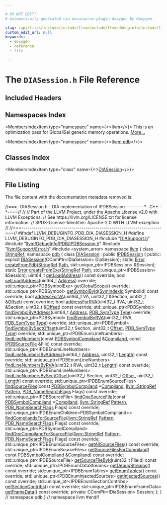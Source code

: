 ```yaml
---

# DO NOT EDIT!
# Automatically generated via docusaurus-plugin-doxygen by Doxygen.

slug: /api/files/include/include/llvm/include/llvm/debuginfo/include/llvm/debuginfo/pdb/include/llvm/debuginfo/pdb/dia/diasession-h
custom_edit_url: null
keywords:
  - doxygen
  - reference
  - file

---
```





# The `DIASession.h` File Reference

<DoxygenPage pluginConfig={pluginConfig}>



## Included Headers

<IncludesList>
<IncludesListItem
  filePath="DIASupport.h"
  permalink="/docs/api/files/include/include/llvm/include/llvm/debuginfo/include/llvm/debuginfo/pdb/include/llvm/debuginfo/pdb/dia/diasupport-h"
  isLocal="true" />
<IncludesListItem
  filePath="llvm/DebugInfo/PDB/IPDBSession.h"
  permalink="/docs/api/files/include/include/llvm/include/llvm/debuginfo/include/llvm/debuginfo/pdb/ipdbsession-h"
  isLocal="true" />
<IncludesListItem
  filePath="llvm/Support/Error.h"
  permalink="/docs/api/files/include/include/llvm/include/llvm/support/error-h"
  isLocal="true" />
<IncludesListItem
  filePath="system_error"
  permalink=""
  isLocal="false" />
</IncludesList>

## Namespaces Index

<MembersIndex>

<MembersIndexItem
  type="namespace"
  name={<><a href="/docs/api/namespaces/llvm">llvm</a></>}>
This is an optimization pass for GlobalISel generic memory operations. <a href="/docs/api/namespaces/llvm/#details">More...</a>
</MembersIndexItem>

<MembersIndexItem
  type="namespace"
  name={<><a href="/docs/api/namespaces/llvm/pdb">llvm::pdb</a></>}>
</MembersIndexItem>

</MembersIndex>

## Classes Index

<MembersIndex>

<MembersIndexItem
  type="class"
  name={<><a href="/docs/api/classes/llvm/pdb/diasession">DIASession</a></>}>
</MembersIndexItem>

</MembersIndex>


## File Listing

The file content with the documentation metadata removed is:

<ProgramListing>

<Link id="l00001" /><CodeLine lineNumber="1"><Highlight kind="comment">//===- DIASession.h - DIA implementation of IPDBSession ---------&#42;- C++ -&#42;-===//</Highlight><Highlight kind="normal"></Highlight></CodeLine>
<Link id="l00002" /><CodeLine lineNumber="2"><Highlight kind="normal"></Highlight><Highlight kind="comment">//</Highlight><Highlight kind="normal"></Highlight></CodeLine>
<Link id="l00003" /><CodeLine lineNumber="3"><Highlight kind="normal"></Highlight><Highlight kind="comment">// Part of the LLVM Project, under the Apache License v2.0 with LLVM Exceptions.</Highlight><Highlight kind="normal"></Highlight></CodeLine>
<Link id="l00004" /><CodeLine lineNumber="4"><Highlight kind="normal"></Highlight><Highlight kind="comment">// See https://llvm.org/LICENSE.txt for license information.</Highlight><Highlight kind="normal"></Highlight></CodeLine>
<Link id="l00005" /><CodeLine lineNumber="5"><Highlight kind="normal"></Highlight><Highlight kind="comment">// SPDX-License-Identifier: Apache-2.0 WITH LLVM-exception</Highlight><Highlight kind="normal"></Highlight></CodeLine>
<Link id="l00006" /><CodeLine lineNumber="6"><Highlight kind="normal"></Highlight><Highlight kind="comment">//</Highlight><Highlight kind="normal"></Highlight></CodeLine>
<Link id="l00007" /><CodeLine lineNumber="7"><Highlight kind="normal"></Highlight><Highlight kind="comment">//===----------------------------------------------------------------------===//</Highlight><Highlight kind="normal"></Highlight></CodeLine>
<Link id="l00008" /><CodeLine lineNumber="8"><Highlight kind="normal"></Highlight></CodeLine>
<Link id="l00009" /><CodeLine lineNumber="9"><Highlight kind="normal"></Highlight><Highlight kind="preprocessor">#ifndef LLVM&#95;DEBUGINFO&#95;PDB&#95;DIA&#95;DIASESSION&#95;H</Highlight><Highlight kind="normal"></Highlight></CodeLine>
<Link id="l00010" /><CodeLine lineNumber="10"><Highlight kind="normal"></Highlight><Highlight kind="preprocessor">#define LLVM&#95;DEBUGINFO&#95;PDB&#95;DIA&#95;DIASESSION&#95;H</Highlight><Highlight kind="normal"></Highlight></CodeLine>
<Link id="l00011" /><CodeLine lineNumber="11"><Highlight kind="normal"></Highlight></CodeLine>
<Link id="l00012" /><CodeLine lineNumber="12"><Highlight kind="normal"></Highlight><Highlight kind="preprocessor">#include &quot;<a href="/docs/api/files/include/include/llvm/include/llvm/debuginfo/include/llvm/debuginfo/pdb/include/llvm/debuginfo/pdb/dia/diasupport-h">DIASupport.h</a>&quot;</Highlight><Highlight kind="normal"></Highlight></CodeLine>
<Link id="l00013" /><CodeLine lineNumber="13"><Highlight kind="normal"></Highlight><Highlight kind="preprocessor">#include &quot;<a href="/docs/api/files/include/include/llvm/include/llvm/debuginfo/include/llvm/debuginfo/pdb/ipdbsession-h">llvm/DebugInfo/PDB/IPDBSession.h</a>&quot;</Highlight><Highlight kind="normal"></Highlight></CodeLine>
<Link id="l00014" /><CodeLine lineNumber="14"><Highlight kind="normal"></Highlight><Highlight kind="preprocessor">#include &quot;<a href="/docs/api/files/include/include/llvm/include/llvm/support/error-h">llvm/Support/Error.h</a>&quot;</Highlight><Highlight kind="normal"></Highlight></CodeLine>
<Link id="l00015" /><CodeLine lineNumber="15"><Highlight kind="normal"></Highlight></CodeLine>
<Link id="l00016" /><CodeLine lineNumber="16"><Highlight kind="normal"></Highlight><Highlight kind="preprocessor">#include &lt;system&#95;error&gt;</Highlight><Highlight kind="normal"></Highlight></CodeLine>
<Link id="l00017" /><CodeLine lineNumber="17"><Highlight kind="normal"></Highlight></CodeLine>
<Link id="l00018" /><CodeLine lineNumber="18"><Highlight kind="normal"></Highlight><Highlight kind="keyword">namespace </Highlight><Highlight kind="normal"><a href="/docs/api/namespaces/llvm">llvm</a> &#123;</Highlight></CodeLine>
<Link id="l00019" /><CodeLine lineNumber="19"><Highlight kind="normal"></Highlight><Highlight kind="keyword">class </Highlight><Highlight kind="normal"><a href="/docs/api/classes/llvm/stringref">StringRef</a>;</Highlight></CodeLine>
<Link id="l00020" /><CodeLine lineNumber="20"><Highlight kind="normal"></Highlight></CodeLine>
<Link id="l00021" /><CodeLine lineNumber="21"><Highlight kind="normal"></Highlight><Highlight kind="keyword">namespace </Highlight><Highlight kind="normal"><a href="/docs/api/namespaces/llvm/pdb">pdb</a> &#123;</Highlight></CodeLine>
<Link id="l00022" /><CodeLine lineNumber="22" lineLink="/docs/api/classes/llvm/pdb/diasession"><Highlight kind="normal"></Highlight><Highlight kind="keyword">class </Highlight><Highlight kind="normal"><a href="/docs/api/classes/llvm/pdb/diasession/#a678f8d0c6c583a489165a3a957371093">DIASession</a> : </Highlight><Highlight kind="keyword">public</Highlight><Highlight kind="normal"> <a href="/docs/api/classes/llvm/pdb/ipdbsession">IPDBSession</a> &#123;</Highlight></CodeLine>
<Link id="l00023" /><CodeLine lineNumber="23"><Highlight kind="normal"></Highlight><Highlight kind="keyword">public</Highlight><Highlight kind="normal">:</Highlight></CodeLine>
<Link id="l00024" /><CodeLine lineNumber="24"><Highlight kind="normal">  </Highlight><Highlight kind="keyword">explicit</Highlight><Highlight kind="normal"> <a href="/docs/api/classes/llvm/pdb/diasession/#a678f8d0c6c583a489165a3a957371093">DIASession</a>(CComPtr&lt;IDiaSession&gt; DiaSession);</Highlight></CodeLine>
<Link id="l00025" /><CodeLine lineNumber="25"><Highlight kind="normal"></Highlight></CodeLine>
<Link id="l00026" /><CodeLine lineNumber="26"><Highlight kind="normal">  </Highlight><Highlight kind="keyword">static</Highlight><Highlight kind="normal"> <a href="/docs/api/classes/llvm/error">Error</a> <a href="/docs/api/classes/llvm/pdb/diasession/#a7861193fc9b9776bd882bc12d58cb356">createFromPdb</a>(<a href="/docs/api/classes/llvm/stringref">StringRef</a> <a href="/docs/api/namespaces/llvm/pdb/#ac10322dc19a928c2dbb83ec9689dc23caac70412e939d72a9234cdebb1af5867b">Path</a>,</Highlight></CodeLine>
<Link id="l00027" /><CodeLine lineNumber="27"><Highlight kind="normal">                             std::unique&#95;ptr&lt;IPDBSession&gt; &amp;Session);</Highlight></CodeLine>
<Link id="l00028" /><CodeLine lineNumber="28"><Highlight kind="normal">  </Highlight><Highlight kind="keyword">static</Highlight><Highlight kind="normal"> <a href="/docs/api/classes/llvm/error">Error</a> <a href="/docs/api/classes/llvm/pdb/diasession/#a2219741a985be587beb5e75fee1417f7">createFromExe</a>(<a href="/docs/api/classes/llvm/stringref">StringRef</a> <a href="/docs/api/namespaces/llvm/pdb/#ac10322dc19a928c2dbb83ec9689dc23caac70412e939d72a9234cdebb1af5867b">Path</a>,</Highlight></CodeLine>
<Link id="l00029" /><CodeLine lineNumber="29"><Highlight kind="normal">                             std::unique&#95;ptr&lt;IPDBSession&gt; &amp;Session);</Highlight></CodeLine>
<Link id="l00030" /><CodeLine lineNumber="30"><Highlight kind="normal"></Highlight></CodeLine>
<Link id="l00031" /><CodeLine lineNumber="31"><Highlight kind="normal">  uint64&#95;t <a href="/docs/api/classes/llvm/pdb/diasession/#a2647d6fbe9ebef47b394e2853e1d3dfc">getLoadAddress</a>() </Highlight><Highlight kind="keyword">const override</Highlight><Highlight kind="normal">;</Highlight></CodeLine>
<Link id="l00032" /><CodeLine lineNumber="32"><Highlight kind="normal">  </Highlight><Highlight kind="keywordtype">bool</Highlight><Highlight kind="normal"> <a href="/docs/api/classes/llvm/pdb/diasession/#a77f2543fea63222b303273d7e33929b5">setLoadAddress</a>(uint64&#95;t <a href="/docs/api/namespaces/llvm/pdb/#ac10322dc19a928c2dbb83ec9689dc23cadd7bf230fde8d4836917806aff6a6b27">Address</a>) </Highlight><Highlight kind="keyword">override</Highlight><Highlight kind="normal">;</Highlight></CodeLine>
<Link id="l00033" /><CodeLine lineNumber="33"><Highlight kind="normal">  std::unique&#95;ptr&lt;PDBSymbolExe&gt; <a href="/docs/api/classes/llvm/pdb/diasession/#a3b0b3e213431c6efac36f5c4b864d3a4">getGlobalScope</a>() </Highlight><Highlight kind="keyword">override</Highlight><Highlight kind="normal">;</Highlight></CodeLine>
<Link id="l00034" /><CodeLine lineNumber="34"><Highlight kind="normal">  std::unique&#95;ptr&lt;PDBSymbol&gt; <a href="/docs/api/classes/llvm/pdb/diasession/#aac13f037b50d6e0abcff855e0b0dff54">getSymbolById</a>(<a href="/docs/api/namespaces/llvm/pdb/#a0d95a0af7fff523a0a4bfb7f6b578d12">SymIndexId</a> SymbolId) </Highlight><Highlight kind="keyword">const override</Highlight><Highlight kind="normal">;</Highlight></CodeLine>
<Link id="l00035" /><CodeLine lineNumber="35"><Highlight kind="normal"></Highlight></CodeLine>
<Link id="l00036" /><CodeLine lineNumber="36"><Highlight kind="normal">  </Highlight><Highlight kind="keywordtype">bool</Highlight><Highlight kind="normal"> <a href="/docs/api/classes/llvm/pdb/diasession/#a3836f6afd37112535fb86c2701fcdf21">addressForVA</a>(uint64&#95;t VA, uint32&#95;t &amp;Section,</Highlight></CodeLine>
<Link id="l00037" /><CodeLine lineNumber="37"><Highlight kind="normal">                    uint32&#95;t &amp;<a href="/docs/api/namespaces/llvm/pdb/#ac10322dc19a928c2dbb83ec9689dc23cadfd0a82c4bf37b1e90b690a22a20692e">Offset</a>) </Highlight><Highlight kind="keyword">const override</Highlight><Highlight kind="normal">;</Highlight></CodeLine>
<Link id="l00038" /><CodeLine lineNumber="38"><Highlight kind="normal">  </Highlight><Highlight kind="keywordtype">bool</Highlight><Highlight kind="normal"> <a href="/docs/api/classes/llvm/pdb/diasession/#aa5e3b896ef780f1ba728b3b178b72ae4">addressForRVA</a>(uint32&#95;t RVA, uint32&#95;t &amp;Section,</Highlight></CodeLine>
<Link id="l00039" /><CodeLine lineNumber="39"><Highlight kind="normal">                     uint32&#95;t &amp;<a href="/docs/api/namespaces/llvm/pdb/#ac10322dc19a928c2dbb83ec9689dc23cadfd0a82c4bf37b1e90b690a22a20692e">Offset</a>) </Highlight><Highlight kind="keyword">const override</Highlight><Highlight kind="normal">;</Highlight></CodeLine>
<Link id="l00040" /><CodeLine lineNumber="40"><Highlight kind="normal"></Highlight></CodeLine>
<Link id="l00041" /><CodeLine lineNumber="41"><Highlight kind="normal">  std::unique&#95;ptr&lt;PDBSymbol&gt; <a href="/docs/api/classes/llvm/pdb/diasession/#a4ad7c743827ed36cb4a10d64c6274a88">findSymbolByAddress</a>(uint64&#95;t <a href="/docs/api/namespaces/llvm/pdb/#ac10322dc19a928c2dbb83ec9689dc23cadd7bf230fde8d4836917806aff6a6b27">Address</a>,</Highlight></CodeLine>
<Link id="l00042" /><CodeLine lineNumber="42"><Highlight kind="normal">                                                 <a href="/docs/api/namespaces/llvm/pdb/#a33e853ec74d48b1340d1d4bae772d30b">PDB&#95;SymType</a> <a href="/docs/api/namespaces/llvm/pdb/#a952cb7401a07c49e2879fbfc92f0dc2caa1fa27779242b4902f7ae3bdd5c6d508">Type</a>) </Highlight><Highlight kind="keyword">override</Highlight><Highlight kind="normal">;</Highlight></CodeLine>
<Link id="l00043" /><CodeLine lineNumber="43"><Highlight kind="normal">  std::unique&#95;ptr&lt;PDBSymbol&gt; <a href="/docs/api/classes/llvm/pdb/diasession/#ae6c06dde201197eb0e0da1c09aac7755">findSymbolByRVA</a>(uint32&#95;t RVA,</Highlight></CodeLine>
<Link id="l00044" /><CodeLine lineNumber="44"><Highlight kind="normal">                                             <a href="/docs/api/namespaces/llvm/pdb/#a33e853ec74d48b1340d1d4bae772d30b">PDB&#95;SymType</a> <a href="/docs/api/namespaces/llvm/pdb/#a952cb7401a07c49e2879fbfc92f0dc2caa1fa27779242b4902f7ae3bdd5c6d508">Type</a>) </Highlight><Highlight kind="keyword">override</Highlight><Highlight kind="normal">;</Highlight></CodeLine>
<Link id="l00045" /><CodeLine lineNumber="45"><Highlight kind="normal">  std::unique&#95;ptr&lt;PDBSymbol&gt; <a href="/docs/api/classes/llvm/pdb/diasession/#af65dcc7a46fe765efc93497bbb42bc84">findSymbolBySectOffset</a>(uint32&#95;t Section,</Highlight></CodeLine>
<Link id="l00046" /><CodeLine lineNumber="46"><Highlight kind="normal">                                                    uint32&#95;t <a href="/docs/api/namespaces/llvm/pdb/#ac10322dc19a928c2dbb83ec9689dc23cadfd0a82c4bf37b1e90b690a22a20692e">Offset</a>,</Highlight></CodeLine>
<Link id="l00047" /><CodeLine lineNumber="47"><Highlight kind="normal">                                                    <a href="/docs/api/namespaces/llvm/pdb/#a33e853ec74d48b1340d1d4bae772d30b">PDB&#95;SymType</a> <a href="/docs/api/namespaces/llvm/pdb/#a952cb7401a07c49e2879fbfc92f0dc2caa1fa27779242b4902f7ae3bdd5c6d508">Type</a>) </Highlight><Highlight kind="keyword">override</Highlight><Highlight kind="normal">;</Highlight></CodeLine>
<Link id="l00048" /><CodeLine lineNumber="48"><Highlight kind="normal"></Highlight></CodeLine>
<Link id="l00049" /><CodeLine lineNumber="49"><Highlight kind="normal">  std::unique&#95;ptr&lt;IPDBEnumLineNumbers&gt;</Highlight></CodeLine>
<Link id="l00050" /><CodeLine lineNumber="50"><Highlight kind="normal">  <a href="/docs/api/classes/llvm/pdb/diasession/#a846f04e11792f396bb3d8c9728c168a0">findLineNumbers</a>(</Highlight><Highlight kind="keyword">const</Highlight><Highlight kind="normal"> <a href="/docs/api/classes/llvm/pdb/pdbsymbolcompiland">PDBSymbolCompiland</a> &amp;<a href="/docs/api/namespaces/llvm/pdb/#a33e853ec74d48b1340d1d4bae772d30ba247232063f777fa3c2371e077db8b61b">Compiland</a>,</Highlight></CodeLine>
<Link id="l00051" /><CodeLine lineNumber="51"><Highlight kind="normal">                  </Highlight><Highlight kind="keyword">const</Highlight><Highlight kind="normal"> <a href="/docs/api/classes/llvm/pdb/ipdbsourcefile">IPDBSourceFile</a> &amp;File) </Highlight><Highlight kind="keyword">const override</Highlight><Highlight kind="normal">;</Highlight></CodeLine>
<Link id="l00052" /><CodeLine lineNumber="52"><Highlight kind="normal">  std::unique&#95;ptr&lt;IPDBEnumLineNumbers&gt;</Highlight></CodeLine>
<Link id="l00053" /><CodeLine lineNumber="53"><Highlight kind="normal">  <a href="/docs/api/classes/llvm/pdb/diasession/#a1b12a0f9b54ceec26367163b7c5a1676">findLineNumbersByAddress</a>(uint64&#95;t <a href="/docs/api/namespaces/llvm/pdb/#ac10322dc19a928c2dbb83ec9689dc23cadd7bf230fde8d4836917806aff6a6b27">Address</a>, uint32&#95;t <a href="/docs/api/namespaces/llvm/#a05f5b9a11bdcc5feba62899f95dcf878af6d9f1c7b49b7601fae6a545002a6763">Length</a>) </Highlight><Highlight kind="keyword">const override</Highlight><Highlight kind="normal">;</Highlight></CodeLine>
<Link id="l00054" /><CodeLine lineNumber="54"><Highlight kind="normal">  std::unique&#95;ptr&lt;IPDBEnumLineNumbers&gt;</Highlight></CodeLine>
<Link id="l00055" /><CodeLine lineNumber="55"><Highlight kind="normal">  <a href="/docs/api/classes/llvm/pdb/diasession/#a0a7e7922cd2d9aafa34b9715370fc199">findLineNumbersByRVA</a>(uint32&#95;t RVA, uint32&#95;t <a href="/docs/api/namespaces/llvm/#a05f5b9a11bdcc5feba62899f95dcf878af6d9f1c7b49b7601fae6a545002a6763">Length</a>) </Highlight><Highlight kind="keyword">const override</Highlight><Highlight kind="normal">;</Highlight></CodeLine>
<Link id="l00056" /><CodeLine lineNumber="56"><Highlight kind="normal">  std::unique&#95;ptr&lt;IPDBEnumLineNumbers&gt;</Highlight></CodeLine>
<Link id="l00057" /><CodeLine lineNumber="57"><Highlight kind="normal">  <a href="/docs/api/classes/llvm/pdb/diasession/#ae67a4813db1c2ee8ca7c2e1b0edd292c">findLineNumbersBySectOffset</a>(uint32&#95;t Section, uint32&#95;t <a href="/docs/api/namespaces/llvm/pdb/#ac10322dc19a928c2dbb83ec9689dc23cadfd0a82c4bf37b1e90b690a22a20692e">Offset</a>,</Highlight></CodeLine>
<Link id="l00058" /><CodeLine lineNumber="58"><Highlight kind="normal">                              uint32&#95;t <a href="/docs/api/namespaces/llvm/#a05f5b9a11bdcc5feba62899f95dcf878af6d9f1c7b49b7601fae6a545002a6763">Length</a>) </Highlight><Highlight kind="keyword">const override</Highlight><Highlight kind="normal">;</Highlight></CodeLine>
<Link id="l00059" /><CodeLine lineNumber="59"><Highlight kind="normal"></Highlight></CodeLine>
<Link id="l00060" /><CodeLine lineNumber="60"><Highlight kind="normal">  std::unique&#95;ptr&lt;IPDBEnumSourceFiles&gt;</Highlight></CodeLine>
<Link id="l00061" /><CodeLine lineNumber="61"><Highlight kind="normal">  <a href="/docs/api/classes/llvm/pdb/diasession/#a09f5969103a1cdc698654d583d597ffc">findSourceFiles</a>(</Highlight><Highlight kind="keyword">const</Highlight><Highlight kind="normal"> <a href="/docs/api/classes/llvm/pdb/pdbsymbolcompiland">PDBSymbolCompiland</a> &#42;<a href="/docs/api/namespaces/llvm/pdb/#a33e853ec74d48b1340d1d4bae772d30ba247232063f777fa3c2371e077db8b61b">Compiland</a>, <a href="/docs/api/classes/llvm/stringref">llvm::StringRef</a> <a href="/docs/api/classes/llvm/pattern">Pattern</a>,</Highlight></CodeLine>
<Link id="l00062" /><CodeLine lineNumber="62"><Highlight kind="normal">                  <a href="/docs/api/namespaces/llvm/pdb/#a1d1b2eadb80309d27efbb727411c54ec">PDB&#95;NameSearchFlags</a> Flags) </Highlight><Highlight kind="keyword">const override</Highlight><Highlight kind="normal">;</Highlight></CodeLine>
<Link id="l00063" /><CodeLine lineNumber="63"><Highlight kind="normal">  std::unique&#95;ptr&lt;IPDBSourceFile&gt;</Highlight></CodeLine>
<Link id="l00064" /><CodeLine lineNumber="64"><Highlight kind="normal">  <a href="/docs/api/classes/llvm/pdb/diasession/#a049575dd1eef367d5d81f5505de1b8ef">findOneSourceFile</a>(</Highlight><Highlight kind="keyword">const</Highlight><Highlight kind="normal"> <a href="/docs/api/classes/llvm/pdb/pdbsymbolcompiland">PDBSymbolCompiland</a> &#42;<a href="/docs/api/namespaces/llvm/pdb/#a33e853ec74d48b1340d1d4bae772d30ba247232063f777fa3c2371e077db8b61b">Compiland</a>,</Highlight></CodeLine>
<Link id="l00065" /><CodeLine lineNumber="65"><Highlight kind="normal">                    <a href="/docs/api/classes/llvm/stringref">llvm::StringRef</a> <a href="/docs/api/classes/llvm/pattern">Pattern</a>,</Highlight></CodeLine>
<Link id="l00066" /><CodeLine lineNumber="66"><Highlight kind="normal">                    <a href="/docs/api/namespaces/llvm/pdb/#a1d1b2eadb80309d27efbb727411c54ec">PDB&#95;NameSearchFlags</a> Flags) </Highlight><Highlight kind="keyword">const override</Highlight><Highlight kind="normal">;</Highlight></CodeLine>
<Link id="l00067" /><CodeLine lineNumber="67"><Highlight kind="normal">  std::unique&#95;ptr&lt;IPDBEnumChildren&lt;PDBSymbolCompiland&gt;&gt;</Highlight></CodeLine>
<Link id="l00068" /><CodeLine lineNumber="68"><Highlight kind="normal">  <a href="/docs/api/classes/llvm/pdb/diasession/#a6c65486cb20eb41f7067aa5aa345578a">findCompilandsForSourceFile</a>(<a href="/docs/api/classes/llvm/stringref">llvm::StringRef</a> <a href="/docs/api/classes/llvm/pattern">Pattern</a>,</Highlight></CodeLine>
<Link id="l00069" /><CodeLine lineNumber="69"><Highlight kind="normal">                              <a href="/docs/api/namespaces/llvm/pdb/#a1d1b2eadb80309d27efbb727411c54ec">PDB&#95;NameSearchFlags</a> Flags) </Highlight><Highlight kind="keyword">const override</Highlight><Highlight kind="normal">;</Highlight></CodeLine>
<Link id="l00070" /><CodeLine lineNumber="70"><Highlight kind="normal">  std::unique&#95;ptr&lt;PDBSymbolCompiland&gt;</Highlight></CodeLine>
<Link id="l00071" /><CodeLine lineNumber="71"><Highlight kind="normal">  <a href="/docs/api/classes/llvm/pdb/diasession/#a5f25ff8c2e556ac4356703b257792fd2">findOneCompilandForSourceFile</a>(<a href="/docs/api/classes/llvm/stringref">llvm::StringRef</a> <a href="/docs/api/classes/llvm/pattern">Pattern</a>,</Highlight></CodeLine>
<Link id="l00072" /><CodeLine lineNumber="72"><Highlight kind="normal">                                <a href="/docs/api/namespaces/llvm/pdb/#a1d1b2eadb80309d27efbb727411c54ec">PDB&#95;NameSearchFlags</a> Flags) </Highlight><Highlight kind="keyword">const override</Highlight><Highlight kind="normal">;</Highlight></CodeLine>
<Link id="l00073" /><CodeLine lineNumber="73"><Highlight kind="normal">  std::unique&#95;ptr&lt;IPDBEnumSourceFiles&gt; <a href="/docs/api/classes/llvm/pdb/diasession/#a28b844b691cef7fdf86073c0ac80ea53">getAllSourceFiles</a>() </Highlight><Highlight kind="keyword">const override</Highlight><Highlight kind="normal">;</Highlight></CodeLine>
<Link id="l00074" /><CodeLine lineNumber="74"><Highlight kind="normal">  std::unique&#95;ptr&lt;IPDBEnumSourceFiles&gt; <a href="/docs/api/classes/llvm/pdb/diasession/#a133e225646f5a3edc413325681431f2e">getSourceFilesForCompiland</a>(</Highlight></CodeLine>
<Link id="l00075" /><CodeLine lineNumber="75"><Highlight kind="normal">      </Highlight><Highlight kind="keyword">const</Highlight><Highlight kind="normal"> <a href="/docs/api/classes/llvm/pdb/pdbsymbolcompiland">PDBSymbolCompiland</a> &amp;<a href="/docs/api/namespaces/llvm/pdb/#a33e853ec74d48b1340d1d4bae772d30ba247232063f777fa3c2371e077db8b61b">Compiland</a>) </Highlight><Highlight kind="keyword">const override</Highlight><Highlight kind="normal">;</Highlight></CodeLine>
<Link id="l00076" /><CodeLine lineNumber="76"><Highlight kind="normal">  std::unique&#95;ptr&lt;IPDBSourceFile&gt;</Highlight></CodeLine>
<Link id="l00077" /><CodeLine lineNumber="77"><Highlight kind="normal">  <a href="/docs/api/classes/llvm/pdb/diasession/#ab58bf43a2763ebb9fa5bb5f709a15d26">getSourceFileById</a>(uint32&#95;t FileId) </Highlight><Highlight kind="keyword">const override</Highlight><Highlight kind="normal">;</Highlight></CodeLine>
<Link id="l00078" /><CodeLine lineNumber="78"><Highlight kind="normal"></Highlight></CodeLine>
<Link id="l00079" /><CodeLine lineNumber="79"><Highlight kind="normal">  std::unique&#95;ptr&lt;IPDBEnumDataStreams&gt; <a href="/docs/api/classes/llvm/pdb/diasession/#a9194de0e0b32a5c3a7c3f69b39d7d25a">getDebugStreams</a>() </Highlight><Highlight kind="keyword">const override</Highlight><Highlight kind="normal">;</Highlight></CodeLine>
<Link id="l00080" /><CodeLine lineNumber="80"><Highlight kind="normal"></Highlight></CodeLine>
<Link id="l00081" /><CodeLine lineNumber="81"><Highlight kind="normal">  std::unique&#95;ptr&lt;IPDBEnumTables&gt; <a href="/docs/api/classes/llvm/pdb/diasession/#aefb93d3424eb309516707c6a9a825c82">getEnumTables</a>() </Highlight><Highlight kind="keyword">const override</Highlight><Highlight kind="normal">;</Highlight></CodeLine>
<Link id="l00082" /><CodeLine lineNumber="82"><Highlight kind="normal"></Highlight></CodeLine>
<Link id="l00083" /><CodeLine lineNumber="83"><Highlight kind="normal">  std::unique&#95;ptr&lt;IPDBEnumInjectedSources&gt; <a href="/docs/api/classes/llvm/pdb/diasession/#a4e409b80d018d65022d91c49c4cc448a">getInjectedSources</a>() </Highlight><Highlight kind="keyword">const override</Highlight><Highlight kind="normal">;</Highlight></CodeLine>
<Link id="l00084" /><CodeLine lineNumber="84"><Highlight kind="normal"></Highlight></CodeLine>
<Link id="l00085" /><CodeLine lineNumber="85"><Highlight kind="normal">  std::unique&#95;ptr&lt;IPDBEnumSectionContribs&gt; <a href="/docs/api/classes/llvm/pdb/diasession/#afcae123e5fa168f3a4c02bd3128e8a9b">getSectionContribs</a>() </Highlight><Highlight kind="keyword">const override</Highlight><Highlight kind="normal">;</Highlight></CodeLine>
<Link id="l00086" /><CodeLine lineNumber="86"><Highlight kind="normal"></Highlight></CodeLine>
<Link id="l00087" /><CodeLine lineNumber="87"><Highlight kind="normal">  std::unique&#95;ptr&lt;IPDBEnumFrameData&gt; <a href="/docs/api/classes/llvm/pdb/diasession/#abdc957eca6163eecb78c7a4ed35370cc">getFrameData</a>() </Highlight><Highlight kind="keyword">const override</Highlight><Highlight kind="normal">;</Highlight></CodeLine>
<Link id="l00088" /><CodeLine lineNumber="88"><Highlight kind="normal"></Highlight><Highlight kind="keyword">private</Highlight><Highlight kind="normal">:</Highlight></CodeLine>
<Link id="l00089" /><CodeLine lineNumber="89"><Highlight kind="normal">  CComPtr&lt;IDiaSession&gt; Session;</Highlight></CodeLine>
<Link id="l00090" /><CodeLine lineNumber="90"><Highlight kind="normal">&#125;;</Highlight></CodeLine>
<Link id="l00091" /><CodeLine lineNumber="91"><Highlight kind="normal">&#125; </Highlight><Highlight kind="comment">// namespace pdb</Highlight><Highlight kind="normal"></Highlight></CodeLine>
<Link id="l00092" /><CodeLine lineNumber="92"><Highlight kind="normal">&#125; </Highlight><Highlight kind="comment">// namespace llvm</Highlight><Highlight kind="normal"></Highlight></CodeLine>
<Link id="l00093" /><CodeLine lineNumber="93"><Highlight kind="normal"></Highlight><Highlight kind="preprocessor">#endif</Highlight></CodeLine>

</ProgramListing>


</DoxygenPage>

